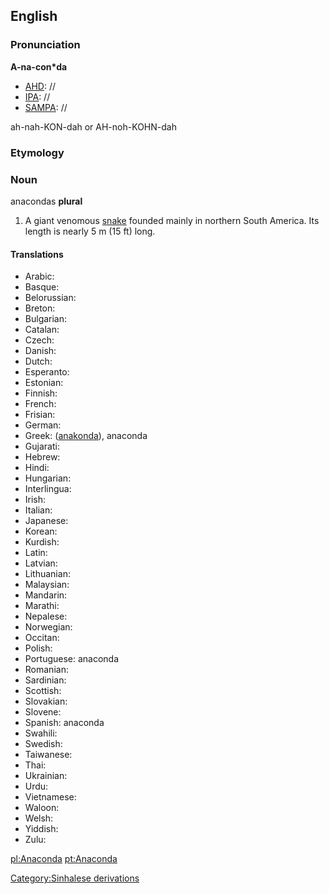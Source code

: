 {{wikipedia}}
==English==
===Pronunciation===
'''A-na-con*da'''
*[[AHD]]: //
*[[IPA]]: //
*[[SAMPA]]: //
ah-nah-KON-dah or AH-noh-KOHN-dah

===Etymology===

===Noun===
anacondas '''plural'''
#A giant venomous [[snake]] founded mainly in northern South America.  Its length is nearly 5 m (15 ft) long.

====Translations====
*Arabic:
*Basque:
*Belorussian:
*Breton:
*Bulgarian:
*Catalan:
*Czech:
*Danish:
*Dutch:
*Esperanto:
*Estonian:
*Finnish:
*French:
*Frisian:
*German:
*Greek: ([[anakonda]]), anaconda
*Gujarati:
*Hebrew:
*Hindi:
*Hungarian:
*Interlingua:
*Irish:
*Italian:
*Japanese:
*Korean:
*Kurdish:
*Latin:
*Latvian:
*Lithuanian:
*Malaysian:
*Mandarin:
*Marathi:
*Nepalese:
*Norwegian:
*Occitan:
*Polish:
*Portuguese: anaconda
*Romanian:
*Sardinian:
*Scottish:
*Slovakian:
*Slovene:
*Spanish: anaconda
*Swahili:
*Swedish:
*Taiwanese:
*Thai:
*Ukrainian:
*Urdu:
*Vietnamese:
*Waloon:
*Welsh:
*Yiddish:
*Zulu:

[[pl:Anaconda]]
[[pt:Anaconda]]

[[Category:Sinhalese derivations]]